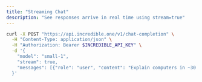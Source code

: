 ```yaml
---
title: "Streaming Chat"
description: "See responses arrive in real time using stream=true"
---
```


```bash
curl -X POST "https://api.incredible.one/v1/chat-completion" \
  -H "Content-Type: application/json" \
  -H "Authorization: Bearer $INCREDIBLE_API_KEY" \
  -d '{
    "model": "small-1",
    "stream": true,
    "messages": [{"role": "user", "content": "Explain computers in ~30 words."}]
  }'
```


